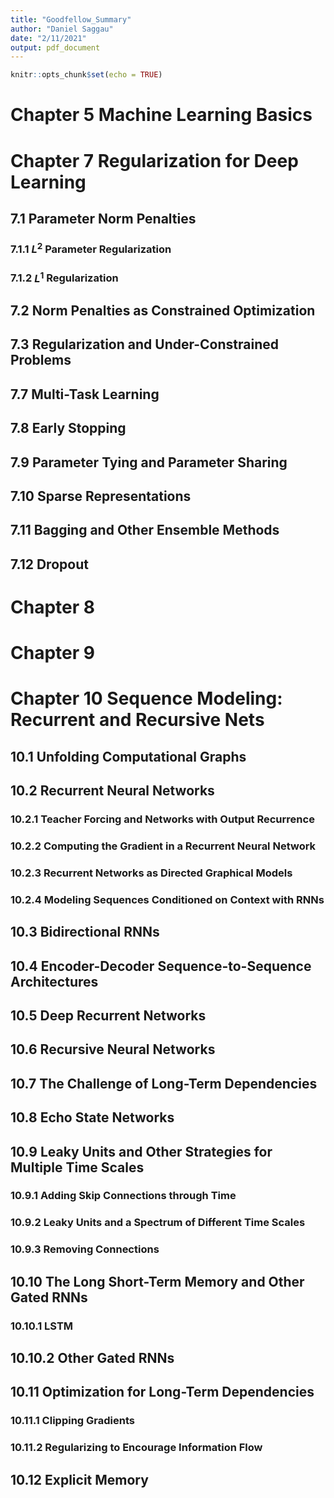 ```yaml
---
title: "Goodfellow_Summary"
author: "Daniel Saggau"
date: "2/11/2021"
output: pdf_document
---
```


```r
knitr::opts_chunk$set(echo = TRUE)
```

# Chapter 5 Machine Learning Basics



# Chapter 7 Regularization for Deep Learning 

## 7.1 Parameter Norm Penalties

### 7.1.1 $L^2$ Parameter Regularization 

### 7.1.2 $L^1$ Regularization 


## 7.2 Norm Penalties as Constrained Optimization 


## 7.3 Regularization and Under-Constrained Problems 


## 7.7 Multi-Task Learning 


## 7.8 Early Stopping 

## 7.9 Parameter Tying and Parameter Sharing


## 7.10 Sparse Representations

## 7.11 Bagging and Other Ensemble Methods

## 7.12 Dropout

## 

# Chapter 8 



# Chapter 9 



# Chapter 10 Sequence Modeling: Recurrent and Recursive Nets 

## 10.1 Unfolding Computational Graphs 

## 10.2 Recurrent Neural Networks 

### 10.2.1 Teacher Forcing and Networks with Output Recurrence 



### 10.2.2 Computing the Gradient in a Recurrent Neural Network



### 10.2.3 Recurrent Networks as Directed Graphical Models 



### 10.2.4 Modeling Sequences Conditioned on Context with RNNs



## 10.3 Bidirectional RNNs



## 10.4 Encoder-Decoder Sequence-to-Sequence Architectures



## 10.5 Deep Recurrent Networks



## 10.6 Recursive Neural Networks



## 10.7 The Challenge of Long-Term Dependencies



## 10.8 Echo State Networks



## 10.9 Leaky Units and Other Strategies for Multiple Time Scales



### 10.9.1 Adding Skip Connections through Time



### 10.9.2 Leaky Units and a Spectrum of Different Time Scales



### 10.9.3 Removing Connections



## 10.10 The Long Short-Term Memory and Other Gated RNNs



### 10.10.1 LSTM



## 10.10.2 Other Gated RNNs



## 10.11 Optimization for Long-Term Dependencies



### 10.11.1 Clipping Gradients



### 10.11.2 Regularizing to Encourage Information Flow



## 10.12 Explicit Memory
